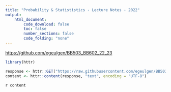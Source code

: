 ```yaml
---
title: "Probability & Statististics - Lecture Notes - 2022"
output:
    html_document:
        code_download: false
        toc: false
        number_sections: false
        code_folding: "none"
---
```


[https://github.com/egeulgen/BB503_BB602_22_23](https://github.com/egeulgen/BB503_BB602_22_23)

```r
library(httr)

response <- httr::GET("https://raw.githubusercontent.com/egeulgen/BB503_BB602_22_23/main/README.md")
content <- httr::content(response, "text", encoding = "UTF-8")
```

`r content`

